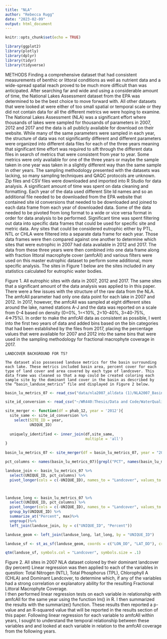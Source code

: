 ```yaml
---
title: "NLA"
author: "Rebecca Rugg"
date: "2023-02-09"
output: html_document
---
```


```r
knitr::opts_chunk$set(echo = TRUE)

library(ggplot2)
library(plotly)
library(dplyr)
library(tidyr)
library(tidyverse)
```

METHODS
	Finding a comprehensive dataset that had consistent measurements of benthic or littoral conditions as well as nutrient data and a wide-spread spatial reach proved to be much more difficult than was anticipated. After searching far and wide and using a considerable amount of time, the National Lakes Assessment dataset from the EPA was determined to be the best choice to move forward with. All other datasets that were looked at were either of too small spatial or temporal scale or they did not contain data for all the different metrics we were hoping to examine. 
	The National Lakes Assessment (NLA) was a significant effort where thousands of lakes were sampled for thousands of parameters in 2007, 2012 and 2017 and the data is all publicly available for download on their website. While many of the same parameters were sampled in each year, the structure of data was not significantly different and different parameters were organized into different data files for each of the three years meaning that significant time effort was required to sift through the different data files in search of metrics that were consistent from year to year. Some metrics were only available for one of the three years or maybe the sample taken in one year was taken in a slightly different way than the same sample in other years. The sampling methodology presented with the datasets was lacking, so many sampling techniques and QAQC protocols are unknown. 
	Zip files and CSV files were downloaded and imported into R Studio for data analysis. A significant amount of time was spent on data cleaning and formatting. Each year of the data used different Site Id names and so an additional file needed to be downloaded from the EPA website that contained site id conversions that needed to be downloaded and joined to each data frame from each year of downloaded data. Some of the data needed to be pivoted from long format to a wide or vice versa format in order for data analysis to be performed. Significant time was spent filtering out data into specific data frames that could be used for specific site and metric data. 
	Any sites that could be considered eutrophic either by PTL, NTL or CHLA were filtered into a separate data frame for each year. Those data frames were then compared against one another to determine which sites that were eutrophic in 2007 had data available in 2012 and 2017. The data from these three years were then combined into one data frame along with fraction littoral macrophyte cover (amfcAll) and various filters were used on this master eutrophic dataset to perform some additional, more specific analysis. The sites in Figure 1 below are the sites included in any statistics calculated for eutrophic water bodies. 
 
Figure 1. All eutrophic sites with data in 2007, 2012 and 2017. The same sites that a significant amount of the data analysis was applied to in this paper.
	There were a few issues with the structure of the raw data from the NLA. The amfcAll parameter had only one data point for each lake in 2007 and 2012. In 2017, however, the amfcAll was sampled at eight different sites around the lake, named stations A-J and the data was reported on a scale from 0-4 based on density (0=0%, 1=<10%, 2=10-40%, 3=40-75%, 4=>75%). In order to make the amfcAll data as consistent as possible, I went into the first two years of data and added bins based on the bin categories that had been established by the files from 2017, placing the percentage values that were available for 2007 and 2012 into the same bins that were used in the sampling methodology for fractional macrophyte coverage in 2017. 
	
	LANDCOVER BACKGROUND FOR TS? 
	
	The dataset also possessed landuse metrics for the basin surrounding each lake. These metrics included basin area, percent cover for each type of land cover and area covered by each type of landcover. This data frame was cleaned so that a map could be created coloring each sample site by the dominant land cover in the basin as described by the “basin_landuse_metrics” file and displayed in Figure 2 below. 
	
```r

basin_lu_metrics_07 <- read_csv("data/nla2007_alldata (1)/NLA2007_Basin_Landuse_Metrics_20061022.csv")

site_id_conversion <- read_csv("~/WR440:Thesis/Data and Code/WaterQualityData/site_id_conversion.csv")

site_merger <- function(df = phab_12, year = '2012'){
  site_same <- site_id_conversion %>%
    select(SITE_ID = year,
           UNIQUE_ID)
  
  uniquely_identified <- inner_join(df,site_same, 
                                    multiple = 'all')
}
  
basin_lu_metrics_07 <- site_merger(df = basin_lu_metrics_07, year = "2007")

pct_columns <- names(basin_lu_metrics_07)[grepl("PCT", names(basin_lu_metrics_07))]

landuse_join <- basin_lu_metrics_07 %>%
  select(UNIQUE_ID, pct_columns) %>%
  pivot_longer(cols = c(-UNIQUE_ID), names_to = "Landcover", values_to = "Percent")



landuse_long <- basin_lu_metrics_07 %>%
  select(UNIQUE_ID, pct_columns) %>%
  pivot_longer(cols = c(-UNIQUE_ID), names_to = "Landcover", values_to = "Percent") %>%
  group_by(UNIQUE_ID) %>%
  summarize_at("Percent", max)%>%
  ungroup()%>%
  left_join(landuse_join, by = c("UNIQUE_ID", "Percent"))

landuse_geom <- left_join(landuse_long, lat_long, by = "UNIQUE_ID")

landuse_sf <- st_as_sf(landuse_geom, coords = c("LON_DD", "LAT_DD"), crs = 4326)

qtm(landuse_sf, symbols.col = "Landcover", symbols.size = .1)
```
	
 
Figure 2. All sites in 2007 NLA dataset colored by their dominant landcover (by percent)
	Linear regression was then applied to each of the variables in question: Total Nitrogen (NTL), Total Phosphorus (TPL), Chlorophyll A (CHLA) and Dominant Landcover, to determine which, if any of the variables had a strong correlation or explanatory ability for the resulting Fractional Littoral Macrophyte Coverage.  
	I then performed linear regression tests on each variable in relationship with amfcAll for the same year using the function lm() in R. I then summarized the results with the summarize() function. These results then reported a p-value and an R-squared value that will be reported in the results section of this paper. Following linear regression for each variable to amfcAll within years, I sought to understand the temporal relationship between these variables and and looked at each variable in relation to the amfcAll coverage from the following years. 
